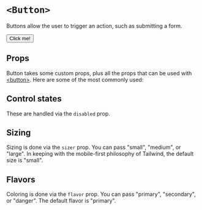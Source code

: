 


<Meta of={Stories} />

# `<Button>`

Buttons allow the user to trigger an action, such as submitting a form.

<FakeCanvas>
  <Button>Click me!</Button>
</FakeCanvas>

## Props

Button takes some custom props, plus all the props that can be used with
[&lt;button&gt;](https://react.dev/reference/react-dom/components/common). Here
are some of the most commonly used:

<ArgTypes of={Button} sort="requiredFirst" />

## Control states

These are handled via the `disabled` prop.

<Canvas of={Stories.AllControlStates} sourceState="shown" />

## Sizing

Sizing is done via the `sizer` prop. You can pass "small", "medium", or "large".
In keeping with the mobile-first philosophy of Tailwind, the default size is
"small".

<Canvas of={Stories.AllSizes} sourceState="shown" />

## Flavors

Coloring is done via the `flavor` prop. You can pass "primary", "secondary", or
"danger". The default flavor is "primary".

<Canvas of={Stories.AllFlavors} sourceState="shown" />
